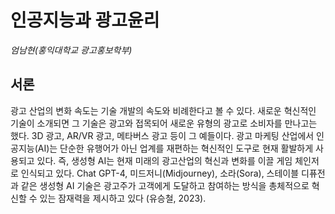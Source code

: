 # 인공지능과 광고윤리

*엄남현(홍익대학교 광고홍보학부)* 

## 서론 

광고 산업의 변화 속도는 기술 개발의 속도와 비례한다고 볼 수 있다. 새로운 혁신적인 기술이 소개되면 그 기술은 광고와 접목되어 새로운 유형의 광고로 소비자를 만나고는 했다. 3D 광고, AR/VR 광고, 메타버스 광고 등이 그 예들이다. 광고 마케팅 산업에서 인공지능(AI)는 단순한 유행어가 아닌 업계를 재편하는 혁신적인 도구로 현재 활발하게 사용되고 있다. 즉, 생성형 AI는 현재 미래의 광고산업의 혁신과 변화를 이끌 게임 체인저로 인식되고 있다. Chat GPT-4, 미드저니(Midjourney), 소라(Sora), 스테이블 디퓨전과 같은 생성형 AI 기술은 광고주가 고객에게 도달하고 참여하는 방식을 총체적으로 혁신할 수 있는 잠재력을 제시하고 있다 (유승철, 2023). 
